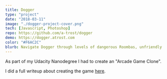 ```yaml
---
title: Dogger
type: "project"
date: "2018-03-11"
image: "./dogger-project-cover.png"
tech: [Javascript, Photoshop]
repo: https://github.com/a-trost/dogger
demo: https://dogger.atrost.com
color: "#F6AC2C"
blurb: Navigate Dogger through levels of dangerous Roombas, unfriendly animals, and treacherous cars as you collect delicious Hot Dogs! 
---
```

As part of my Udacity Nanodegree I had to create an "Arcade Game Clone".

I did a full writeup about creating the game [here](/posts/making-dogger/).